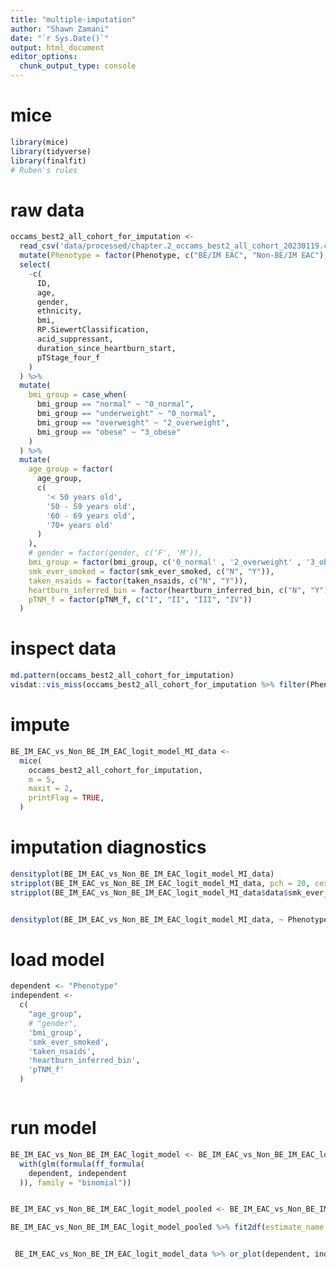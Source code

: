 ```yaml
---
title: "multiple-imputation"
author: "Shawn Zamani"
date: "`r Sys.Date()`"
output: html_document
editor_options: 
  chunk_output_type: console
---
```


# mice
```r
library(mice)
library(tidyverse)
library(finalfit)
# Ruben's rules 
```

# raw data
```r
occams_best2_all_cohort_for_imputation <-
  read_csv('data/processed/chapter.2_occams_best2_all_cohort_20230119.csv') %>%
  mutate(Phenotype = factor(Phenotype, c("BE/IM EAC", "Non-BE/IM EAC"), ordered = TRUE)) %>% 
  select(
    -c(
      ID,
      age,
      gender,
      ethnicity,
      bmi,
      RP.SiewertClassification,
      acid_suppressant,
      duration_since_heartburn_start,
      pTStage_four_f
    )
  ) %>%
  mutate(
    bmi_group = case_when(
      bmi_group == "normal" ~ "0_normal",
      bmi_group == "underweight" ~ "0_normal",
      bmi_group == "overweight" ~ "2_overweight",
      bmi_group == "obese" ~ "3_obese"
    )
  ) %>%
  mutate(
    age_group = factor(
      age_group,
      c(
        '< 50 years old',
        '50 - 59 years old',
        '60 - 69 years old',
        '70+ years old'
      )
    ),
    # gender = factor(gender, c('F', 'M')),
    bmi_group = factor(bmi_group, c('0_normal' , '2_overweight' , '3_obese')),
    smk_ever_smoked = factor(smk_ever_smoked, c("N", "Y")),
    taken_nsaids = factor(taken_nsaids, c("N", "Y")),
    heartburn_inferred_bin = factor(heartburn_inferred_bin, c("N", "Y")),
    pTNM_f = factor(pTNM_f, c("I", "II", "III", "IV"))
  )

```

# inspect data

```r
md.pattern(occams_best2_all_cohort_for_imputation)
visdat::vis_miss(occams_best2_all_cohort_for_imputation %>% filter(Phenotype!='Barretts') %>% filter(Phenotype!='Control') %>% filter(Phenotype!='Unknown BE/IM EAC'), cluster = TRUE)
```

# impute

```r
BE_IM_EAC_vs_Non_BE_IM_EAC_logit_model_MI_data <-
  mice(
    occams_best2_all_cohort_for_imputation,
    m = 5,
    maxit = 2,
    printFlag = TRUE,
  )


```


# imputation diagnostics

```r

densityplot(BE_IM_EAC_vs_Non_BE_IM_EAC_logit_model_MI_data)
stripplot(BE_IM_EAC_vs_Non_BE_IM_EAC_logit_model_MI_data, pch = 20, cex = 1.2)
stripplot(BE_IM_EAC_vs_Non_BE_IM_EAC_logit_model_MI_data$data$smk_ever_smoked)


densityplot(BE_IM_EAC_vs_Non_BE_IM_EAC_logit_model_MI_data, ~ Phenotype)

```

# load model

```r
dependent <- "Phenotype"
independent <-
  c(
    "age_group",
    # "gender",
    'bmi_group',
    'smk_ever_smoked',
    'taken_nsaids',
    'heartburn_inferred_bin',
    'pTNM_f'
  )



```


# run model

```r
BE_IM_EAC_vs_Non_BE_IM_EAC_logit_model <- BE_IM_EAC_vs_Non_BE_IM_EAC_logit_model_MI_data %>%
  with(glm(formula(ff_formula(
    dependent, independent
  )), family = "binomial"))


BE_IM_EAC_vs_Non_BE_IM_EAC_logit_model_pooled <- BE_IM_EAC_vs_Non_BE_IM_EAC_logit_model %>% pool()

BE_IM_EAC_vs_Non_BE_IM_EAC_logit_model_pooled %>% fit2df(estimate_name = "OR (Multivar using MI)", exp = TRUE) %>% kableExtra::kable(caption = 'BE_IM_EAC_vs_Non_BE_IM_EAC') %>% kableExtra::kable_styling(full_width = FALSE)


 BE_IM_EAC_vs_Non_BE_IM_EAC_logit_model_data %>% or_plot(dependent, independent, glmfit = BE_IM_EAC_vs_Non_BE_IM_EAC_logit_model_pooled)
```

